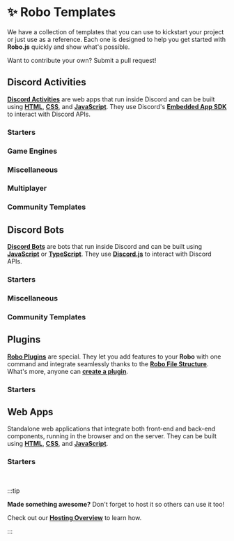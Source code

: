 
# ✨ Robo Templates

We have a collection of templates that you can use to kickstart your project or just use as a reference. Each one is designed to help you get started with **Robo.js** quickly and show what's possible.

Want to contribute your own? Submit a pull request!

<CardContainer>
	<Card
		href="https://github.com/Wave-Play/robo.js/blob/main/CONTRIBUTING.md"
		title="📝 Contributing"
		description="How to contribute to Robo.js"
	/>
</CardContainer>

## Discord Activities

**[Discord Activities](../discord-activities/getting-started)** are web apps that run inside Discord and can be built using **[HTML](https://developer.mozilla.org/en-US/docs/Web/HTTP)**, **[CSS](https://developer.mozilla.org/en-US/docs/Web/CSS)**, and **[JavaScript](https://developer.mozilla.org/en-US/docs/Web/JavaScript)**. They use Discord's **[Embedded App SDK](https://github.com/discord/embedded-app-sdk/)** to interact with Discord APIs.

### Starters

<CardContainer>
	<Card
		href="./discord-activities/vanilla-js"
		title="📦 Vanilla (JS)"
		description="A basic JavaScript template without any UI libraries."
	/>
	<Card
		href="./discord-activities/vanilla-ts"
		title="📦 Vanilla (TS)"
		description="A basic TypeScript template without any UI libraries."
	/>
	<Card
		href="./discord-activities/react-js"
		title="📦 React (JS)"
		description="A basic JavaScript template using React."
	/>
	<Card
		href="./discord-activities/react-ts"
		title="📦 React (TS)"
		description="A basic TypeScript template using React."
	/>
</CardContainer>

### Game Engines

<CardContainer>
	<Card
		href="./discord-activities/unity"
		title="📦 Unity"
		description="A basic Unity template for Discord Activities."
	/>
</CardContainer>

### Miscellaneous

<CardContainer>
	<Card
		href="./discord-activities/react-music-proxy-ts"
		title="📦 Music Player Proxy (TS)"
		description="A music player proxying external audio using React."
	/>
	<Card
		href="./discord-activities/react-trpc-ts"
		title="📦 tRPC (TS)"
		description="A basic TypeScript template using tRPC and React."
	/>
</CardContainer>

### Multiplayer

<CardContainer>
	<Card
		href="./discord-activities/react-colyseus-ts"
		title="📦 Multiplayer Colyseus (TS)"
		description="A simplified TypeScript template using Colyseus."
	/>
	<Card
		href="./discord-activities/react-multiplayer-video-ts"
		title="📦 Multiplayer Video (TS)"
		description="Control a video player with friends using React."
	/>
</CardContainer>

### Community Templates

<CardContainer>
	<Card
		href="./discord-activities/react-tailwind-ts"
		title="📦 TailwindCSS (TS)"
		description="A basic TypeScript template using Tailwind CSS."
	/>
	<Card
		href="./discord-activities/react-tailwind-shadcn-ts"
		title="📦 TailwindCSS + shadcn/ui"
		description="A basic TypeScript template using Tailwind and shadcn."
	/>
</CardContainer>

## Discord Bots

**[Discord Bots](../discord-bots/getting-started)** are bots that run inside Discord and can be built using **[JavaScript](https://developer.mozilla.org/en-US/docs/Web/JavaScript)** or **[TypeScript](https://www.typescriptlang.org/)**. They use **[Discord.js](https://discord.js.org/)** to interact with Discord APIs.

### Starters

<CardContainer>
	<Card href="./discord-bots/starter-js" title="📦 Starter (JS)" description="A basic JavaScript bot using Robo.js." />
	<Card href="./discord-bots/starter-ts" title="📦 Starter (TS)" description="A basic TypeScript bot using Robo.js." />
</CardContainer>

### Miscellaneous

<CardContainer>
	<Card
		href="./discord-bots/ai-chatbot-ts"
		title="📦 AI Chatbot (TS)"
		description="A chatbot using @robojs/ai and TypeScript."
	/>
	<Card
		href="./discord-bots/analytics-ts"
		title="📦 Analytics (TS)"
		description="Track bot usage over time. A TypeScript bot."
	/>
	<Card href="./discord-bots/mongodb-ts" title="📦 MongoDB (TS)" description="A bot using MongoDB and TypeScript." />
	<Card
		href="./discord-bots/postgres-ts"
		title="📦 PostgreSQL (TS)"
		description="A bot using PostgreSQL and TypeScript."
	/>
	<Card href="./discord-bots/prisma-ts" title="📦 Prisma (TS)" description="A bot using Prisma ORM and TypeScript." />
	<Card
		href="./discord-bots/purrth-vader-ts"
		title="📦 Purrth Vader (TS)"
		description="A user-installable AI companion."
	/>
</CardContainer>

### Community Templates

<CardContainer>
	<Card href="./discord-bots/economy-ts" title="📦 Economy (TS)" description="An economy bot using Robo.js." />
</CardContainer>

## Plugins

**[Robo Plugins](../plugins/overview)** are special. They let you add features to your **Robo** with one command and integrate seamlessly thanks to the **[Robo File Structure](./robojs/files)**. What's more, anyone can **[create a plugin](./create-robo/plugins)**.

### Starters

<CardContainer>
	<Card
		href="./templates/plugins/starter-plugin-js"
		title="📦 Starter (JS)"
		description="A basic JavaScript plugin for Robo.js."
	/>
</CardContainer>

## Web Apps

Standalone web applications that integrate both front-end and back-end components, running in the browser and on the server. They can be built using **[HTML](https://developer.mozilla.org/en-US/docs/Web/HTTP)**, **[CSS](https://developer.mozilla.org/en-US/docs/Web/CSS)**, and **[JavaScript](https://developer.mozilla.org/en-US/docs/Web/JavaScript)**.

### Starters

<CardContainer>
	<Card href="./web-apps/react-js" title="📦 React (JS)" description="A basic JavaScript web app using Robo.js." />
	<Card href="./web-apps/react-ts" title="📦 React (TS)" description="A basic TypeScript web app using Robo.js." />
</CardContainer>

<br />

:::tip

**Made something awesome?** Don't forget to host it so others can use it too!

Check out our **[Hosting Overview](../hosting/overview)** to learn how.

:::
